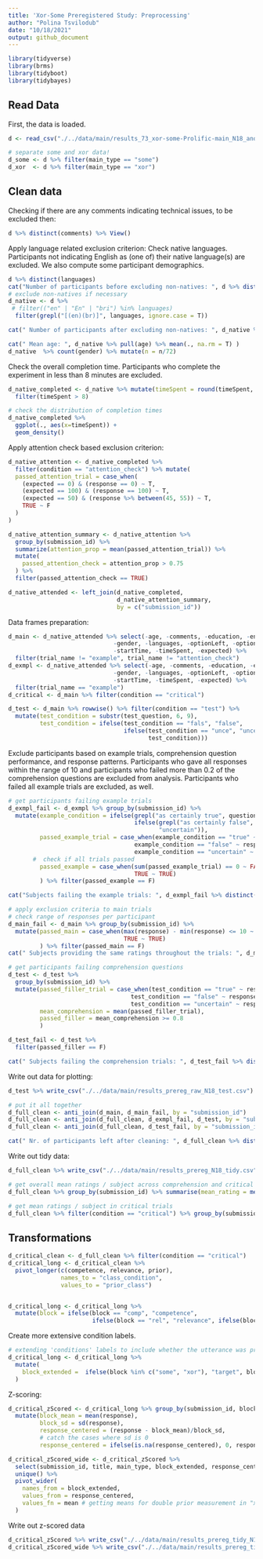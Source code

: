 ```yaml
---
title: 'Xor-Some Preregistered Study: Preprocessing'
author: "Polina Tsvilodub"
date: "10/18/2021"
output: github_document
---
```


```r
library(tidyverse)
library(brms)
library(tidyboot)
library(tidybayes)
```

## Read Data

First, the data is loaded.
```r
d <- read_csv("./../data/main/results_73_xor-some-Prolific-main_N18_anonym.csv")  

# separate some and xor data!
d_some <- d %>% filter(main_type == "some") 
d_xor  <- d %>% filter(main_type == "xor")
```

## Clean data

Checking if there are any comments indicating technical issues, to be excluded then:
```r
d %>% distinct(comments) %>% View()
```

Apply language related exclusion criterion:
Check native languages. Participants not indicating English as (one of) their native language(s) are excluded. We also compute some participant demographics.
```r
d %>% distinct(languages)
cat("Number of participants before excluding non-natives: ", d %>% distinct(submission_id) %>% count() %>% pull() ) 
# exclude non-natives if necessary
d_native <- d %>% 
 # filter(("en" | "En" | "bri") %in% languages)
  filter(grepl("[(en)(br)]", languages, ignore.case = T))

cat(" Number of participants after excluding non-natives: ", d_native %>% distinct(submission_id) %>% count() %>% pull() )

cat(" Mean age: ", d_native %>% pull(age) %>% mean(., na.rm = T) )
d_native  %>% count(gender) %>% mutate(n = n/72)
```

Check the overall completion time. Participants who complete the experiment in less than 8 minutes are excluded.
```r
d_native_completed <- d_native %>% mutate(timeSpent = round(timeSpent, 2)) %>%
  filter(timeSpent > 8) 
```

```r
# check the distribution of completion times
d_native_completed %>% 
  ggplot(., aes(x=timeSpent)) +
  geom_density()
```

Apply attention check based exclusion criterion:

```r
d_native_attention <- d_native_completed %>% 
  filter(condition == "attention_check") %>% mutate(
  passed_attention_trial = case_when(
    (expected == 0) & (response == 0) ~ T,
    (expected == 100) & (response == 100) ~ T,
    (expected == 50) & (response %>% between(45, 55)) ~ T,
    TRUE ~ F
  )
)

d_native_attention_summary <- d_native_attention %>% 
  group_by(submission_id) %>%
  summarize(attention_prop = mean(passed_attention_trial)) %>%
  mutate(
    passed_attention_check = attention_prop > 0.75
  ) %>% 
  filter(passed_attention_check == TRUE)

d_native_attended <- left_join(d_native_completed, 
                               d_native_attention_summary, 
                               by = c("submission_id"))

```

Data frames preparation:
```r
d_main <- d_native_attended %>% select(-age, -comments, -education, -endTime, 
                              -gender, -languages, -optionLeft, -optionRight, -startDate,
                              -startTime, -timeSpent, -expected) %>%
  filter(trial_name != "example", trial_name != "attention_check")
d_exmpl <- d_native_attended %>% select(-age, -comments, -education, -endTime, 
                              -gender, -languages, -optionLeft, -optionRight, -startDate,
                              -startTime, -timeSpent, -expected) %>%
  filter(trial_name == "example")
d_critical <- d_main %>% filter(condition == "critical")

d_test <- d_main %>% rowwise() %>% filter(condition == "test") %>% 
  mutate(test_condition = substr(test_question, 6, 9),
         test_condition = ifelse(test_condition == "fals", "false", 
                                 ifelse(test_condition == "unce", "uncertain",
                                        test_condition)))
```

Exclude participants based on example trials, comprehension question performance, and response patterns.
Participants who gave all responses within the range of 10 and participants who failed more than 0.2 of the comprehension questions are excluded from analysis. 
Participants who failed all example trials are excluded, as well. 

```r
# get participants failing example trials
d_exmpl_fail <- d_exmpl %>% group_by(submission_id) %>% 
  mutate(example_condition = ifelse(grepl("as certainly true", question), "true", 
                                    ifelse(grepl("as certainly false", question), "false",
                                           "uncertain")),
         passed_example_trial = case_when(example_condition == "true" ~ response >= 80,
                                    example_condition == "false" ~ response <= 20,
                                    example_condition == "uncertain" ~ response >= 30),
       #  check if all trials passed
         passed_example = case_when(sum(passed_example_trial) == 0 ~ FALSE,
                                    TRUE ~ TRUE)
         ) %>% filter(passed_example == F)

cat("Subjects failing the example trials: ", d_exmpl_fail %>% distinct(submission_id) %>% pull() %>% length())

# apply exclusion criteria to main trials
# check range of responses per participant
d_main_fail <- d_main %>% group_by(submission_id) %>%
  mutate(passed_main = case_when(max(response) - min(response) <= 10 ~ FALSE,
                                 TRUE ~ TRUE)
         ) %>% filter(passed_main == F)
cat(" Subjects providing the same ratings throughout the trials: ", d_main_fail %>% distinct(submission_id) %>% pull() %>% length())

# get participants failing comprehension questions
d_test <- d_test %>%
  group_by(submission_id) %>%
  mutate(passed_filler_trial = case_when(test_condition == "true" ~ response >= 60,
                                   test_condition == "false" ~ response <= 40,
                                   test_condition == "uncertain" ~ response %in% (10:90)),
         mean_comprehension = mean(passed_filler_trial),
         passed_filler = mean_comprehension >= 0.8
         ) 

d_test_fail <- d_test %>% 
  filter(passed_filler == F)

cat(" Subjects failing the comprehension trials: ", d_test_fail %>% distinct(submission_id) %>% pull() %>% length())
```

Write out data for plotting:
```r
d_test %>% write_csv("./../data/main/results_prereg_raw_N18_test.csv")
```

```r
# put it all together
d_full_clean <- anti_join(d_main, d_main_fail, by = "submission_id")
d_full_clean <- anti_join(d_full_clean, d_exmpl_fail, d_test, by = "submission_id")
d_full_clean <- anti_join(d_full_clean, d_test_fail, by = "submission_id")

cat(" Nr. of participants left after cleaning: ", d_full_clean %>% distinct(submission_id) %>% pull() %>% length())
```

Write out tidy data:
```r
d_full_clean %>% write_csv("./../data/main/results_prereg_N18_tidy.csv")
```

```r
# get overall mean ratings / subject across comprehension and critical trials 
d_full_clean %>% group_by(submission_id) %>% summarise(mean_rating = mean(response)) %>% arrange(mean_rating)

# get mean ratings / subject in critical trials 
d_full_clean %>% filter(condition == "critical") %>% group_by(submission_id) %>% summarise(mean_rating = mean(response)) %>% arrange(mean_rating)

```

## Transformations

```r
d_critical_clean <- d_full_clean %>% filter(condition == "critical")
d_critical_long <- d_critical_clean %>% 
  pivot_longer(c(competence, relevance, prior), 
               names_to = "class_condition", 
               values_to = "prior_class")


d_critical_long <- d_critical_long %>% 
  mutate(block = ifelse(block == "comp", "competence", 
                        ifelse(block == "rel", "relevance", ifelse(block == "pri", "prior", block) )))
```

Create more extensive condition labels.

``` r
# extending 'conditions' labels to include whether the utterance was present or not
d_critical_long <- d_critical_long %>% 
  mutate(
    block_extended =  ifelse(block %in% c("some", "xor"), "target", block)
  )
```

Z-scoring:
```r
d_critical_zScored <- d_critical_long %>% group_by(submission_id, block_extended) %>%
  mutate(block_mean = mean(response),
         block_sd = sd(response),
         response_centered = (response - block_mean)/block_sd,
         # catch the cases where sd is 0 
         response_centered = ifelse(is.na(response_centered), 0, response_centered))

d_critical_zScored_wide <- d_critical_zScored %>% 
  select(submission_id, title, main_type, block_extended, response_centered) %>% 
  unique() %>% 
  pivot_wider(
    names_from = block_extended, 
    values_from = response_centered, 
    values_fn = mean # getting means for double prior measurement in "xor"
  ) 
```

Write out z-scored data
```r
d_critical_zScored %>% write_csv("./../data/main/results_prereg_tidy_N18_zScored_long.csv")
d_critical_zScored_wide %>% write_csv("./../data/main/results_prereg_tidy_N18_zScored_wide.csv")
```